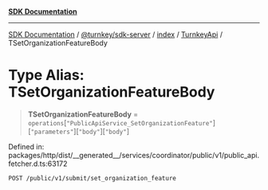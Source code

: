 [**SDK Documentation**](../../../../../../README.mdx)

***

[SDK Documentation](../../../../../../packages.mdx) / [@turnkey/sdk-server](../../../../README.mdx) / [index](../../../README.mdx) / [TurnkeyApi](../README.mdx) / TSetOrganizationFeatureBody

# Type Alias: TSetOrganizationFeatureBody

> **TSetOrganizationFeatureBody** = `operations`\[`"PublicApiService_SetOrganizationFeature"`\]\[`"parameters"`\]\[`"body"`\]\[`"body"`\]

Defined in: packages/http/dist/\_\_generated\_\_/services/coordinator/public/v1/public\_api.fetcher.d.ts:63172

`POST /public/v1/submit/set_organization_feature`
